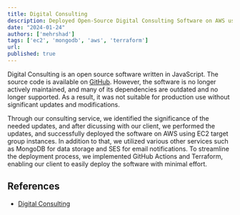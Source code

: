 ```yaml
---
title: Digital Consulting
description: Deployed Open-Source Digital Consulting Software on AWS using EC2 target group instances, MongoDB for data storage, and SES for email notifications. Implemented GitHub Actions and Terraform for easy deployment.
date: "2024-01-24"
authors: ['mehrshad']
tags: ['ec2', 'mongodb', 'aws', 'terraform']
url: 
published: true
---
```


Digital Consulting is an open source software written in JavaScript. The source code is 
available on [GitHub](https://github.com/DemocraciaEnRed/consultas-digitales). 
However, the software is no longer actively maintained, and many of its dependencies are 
outdated and no longer supported. As a result, it was not suitable for production use 
without significant updates and modifications. 

Through our consulting service, we identified the significance of the needed updates, and after dicussing
with our client, we performed the updates, and successfully deployed the software on AWS using EC2 target group instances.
In addition to that, we utilized various other services such as MongoDB for data storage and SES for 
email notifications. To streamline the deployment process, we implemented GitHub Actions and Terraform, 
enabling our client to easily deploy the software with minimal effort.

## References
* [Digital Consulting](https://consultasdigitales.democraciaenred.org/)
